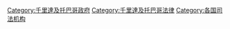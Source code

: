 {{Cat main}}

[[Category:千里達及托巴哥政府|Category:千里達及托巴哥政府]]
[[Category:千里達及托巴哥法律|Category:千里達及托巴哥法律]]
[[Category:各国司法机构|Category:各国司法机构]]